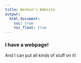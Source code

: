 ```yaml
---
title: Wenhan's Website
output:
  html_document:
    toc: true
    toc_float: true
---
```


### I have a webpage!

And I can put all kinds of stuff on it!